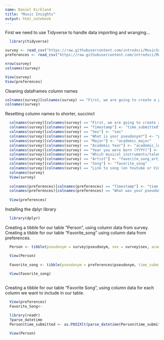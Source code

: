 ```yaml
---
name: Daniel Kirkland
title: "Music Insights"
output: html_notebook
---
```


First we need to use Tidyverse to handle data importing and wranging...

```r
  library(tidyverse)

survey <- read_csv("https://raw.githubusercontent.com/introdsci/MusicSurvey/master/music-survey.csv")
preferences <- read_csv("https://raw.githubusercontent.com/introdsci/MusicSurvey/master/preferences-survey.csv")

```
```r
nrow(survey)
colnames(survey)

View(survey)
View(preferences)

```
Cleaning dataframes column names

```r
colnames(survey)[colnames(survey) == "First, we are going to create a pseudonym for you to keep this survey anonymous (more or less). Which pseudonym generator would you prefer?"] <- "pseudonymn"
colnames(survey)

```

Resetting column names to shorter, succinct 

```r
  colnames(survey)[colnames(survey) == "First, we are going to create a pseudonym for you to keep this survey anonymous (more or less). Which pseudonym generator would you prefer?"] <- "pseudonymn"
  colnames(survey)[colnames(survey) == "Timestamp"] <- "time_submitted"
  colnames(survey)[colnames(survey) == "Sex"] <- "sex"
  colnames(survey)[colnames(survey) == "What is your pseudonym?"] <- "pseudonym"
  colnames(survey)[colnames(survey) == "Major"] <- "academic_major"
  colnames(survey)[colnames(survey) == "Academic Year"] <- "academic_level"
  colnames(survey)[colnames(survey) == "Year you were born (YYYY)"] <- "year_born"
  colnames(survey)[colnames(survey) == "Which musical instruments/talents do you play? (Select all that apply)"] <- "instrument_list"
  colnames(survey)[colnames(survey) == "Artist"] <- "favorite_song_artist"
  colnames(survey)[colnames(survey) == "Song"] <- "favorite_song"
  colnames(survey)[colnames(survey) == "Link to song (on Youtube or Vimeo)"] <- "favorite_song_link"
  colnames(survey)
  View(survey)
  
  colnames(preferences)[colnames(preferences) == "Timestamp"] <- "time_submitted"
  colnames(preferences)[colnames(preferences) == "What was your pseudonym?"] <- "pseudonym"
  
  View(preferences)
```

Installing the dplyr library

```r
  library(dplyr)
```

Creating a tibble for our table "Person", using column data from survey.
Creating a tibble for our table "Favorite_song" using column data from preferences.


```r
  Person <- tibble(pseudonym = survey$pseudonym, sex = survey$sex, academic_major = survey$academic_major, academic_level = survey$academic_level, time_submitted = survey$time_submitted)

  View(Person)
  
  Favorite_song <- tibble(pseudonym = preferences$pseudonym, time_submitted = preferences$time_submitted)
  
  View(Favorite_song)
  
```
Creating a tibble for our table "Favorite Song", using column data for each column we want to include in our table.  

```r
  View(preferences)  
  Favorite_Song<-
```

```r
  library(readr)
  ?parse_datetime
  Person$time_submitted <- as.POSIXlt(parse_datetime(Person$time_submitted, format="%m/%d/&Y %H:%M"))
  
  View(Person)

```

















